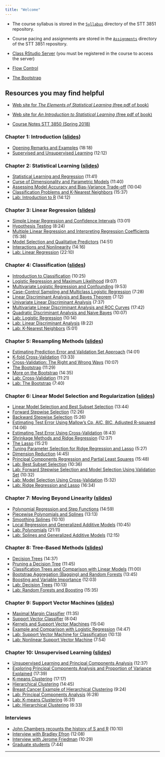 ```yaml
---
title: "Welcome"
---
```



* The course syllabus is stored in the [`Syllabus`](./Syllabus/STT3851Fall2021Syllabus.html) directory of the STT 3851 repository.

* Course pacing and assignments are stored in the [`Assignments`](./Assignments/AssignmentsSTT3851Fall2021.html) directory of the STT 3851 repository.

* [Class RStudio Server](https://mathr.math.appstate.edu) (you must be registered in the course to access the server)

* [Flow Control](./Rmarkdown/FlowControl.html)

* [The Bootstrap](./Rmarkdown/TheBootstrap.html)



## Resources you may find helpful

* [Web site for _The Elements of Statistical Learning_ (free pdf of book)](http://statweb.stanford.edu/~tibs/ElemStatLearn/)

* [Web site for _An Introduction to Statistical Learning_ (free pdf of book)](http://www-bcf.usc.edu/~gareth/ISL/)

* [Course Notes STT 3850 (Spring 2018)](https://alanarnholt.github.io/STT3850/Notes/Parent/Parent.html) 

### Chapter 1: Introduction ([slides](https://courses.edx.org/assets/courseware/v1/af163b1b5874fcb7a86de55dd8205d39/asset-v1:StanfordOnline+STATSX0001+1T2020+type@asset+block/introduction-handout.pdf))

* [Opening Remarks and Examples](https://www.youtube.com/watch?v=5N9V07EIfIg) (18:18)
* [Supervised and Unsupervised Learning](https://www.youtube.com/watch?v=Z0v9QMkA3dA) (12:12)

### Chapter 2: Statistical Learning ([slides](https://courses.edx.org/assets/courseware/v1/389682606dce6fd04aaa833c86e6f577/asset-v1:StanfordOnline+STATSX0001+1T2020+type@asset+block/statistical_learning-handout.pdf))

* [Statistical Learning and Regression](https://www.youtube.com/watch?v=p9n2w236B48) (11:41)
* [Curse of Dimensionality and Parametric Models](https://www.youtube.com/watch?v=HndOzII4jzs) (11:40)
* [Assessing Model Accuracy and Bias-Variance Trade-off](https://www.youtube.com/watch?v=VaN1RUDuioQ) (10:04)
* [Classification Problems and K-Nearest Neighbors](https://www.youtube.com/watch?v=TnVRhLqThR4) (15:37)
* [Lab: Introduction to R](https://www.youtube.com/watch?v=PrIt1t-uCC4) (14:12)

### Chapter 3: Linear Regression ([slides](https://courses.edx.org/assets/courseware/v1/e4f2f4823252ead8c1a68722e3415c28/asset-v1:StanfordOnline+STATSX0001+1T2020+type@asset+block/linear_regression-handout.pdf))

* [Simple Linear Regression and Confidence Intervals](https://www.youtube.com/watch?v=7TgVO_K75EY) (13:01)
* [Hypothesis Testing ](https://www.youtube.com/watch?v=z10DqaVJh3c) (8:24)
* [Multiple Linear Regression and Interpreting Regression Coefficients ](https://www.youtube.com/watch?v=yzQHONabWhs) (15:38)
* [Model Selection and Qualitative Predictors](https://www.youtube.com/watch?v=lo7KnnvyEU0) (14:51)
* [Interactions and Nonlinearity](https://www.youtube.com/watch?v=sK80ZnhiaRI) (14:16)
* [Lab: Linear Regression](https://www.youtube.com/watch?v=W0WILgmAGao) (22:10)

### Chapter 4: Classification ([slides](https://courses.edx.org/assets/courseware/v1/0c7a529a8d32d0449fb5f96d260628ad/asset-v1:StanfordOnline+STATSX0001+1T2020+type@asset+block/classification-handout.pdf))

* [Introduction to Classification](https://www.youtube.com/watch?v=RN_dweQpcpo) (10:25)
* [Logistic Regression and Maximum Likelihood](https://www.youtube.com/watch?v=31Q5FGRnxt4) (9:07)
* [Multivariate Logistic Regression and Confounding](Multivariate Logistic Regression and Confounding) (9:53)
* [Case-Control Sampling and Multiclass Logistic Regression](https://www.youtube.com/watch?v=RIW3H03MNrE) (7:28)
* [Linear Discriminant Analysis and Bayes Theorem](https://www.youtube.com/watch?v=gPOMLCR1oF8) (7:12)
* [Univariate Linear Discriminant Analysis](https://www.youtube.com/watch?v=QG0pVJXT6EU) (7:37)
* [Multivariate Linear Discriminant Analysis and ROC Curves](https://www.youtube.com/watch?v=pZodpSfe9IA) (17:42)
* [Quadratic Discriminant Analysis and Naive Bayes](https://www.youtube.com/watch?v=6FiNGTYAOAA) (10:07)
* [Lab: Logistic Regression](https://www.youtube.com/watch?v=MGertB06qjQ) (10:14)
* [Lab: Linear Discriminant Analysis](https://www.youtube.com/watch?v=2cl7JiPzkBY) (8:22)
* [Lab: K-Nearest Neighbors](https://www.youtube.com/watch?v=OUqMjCfWKiQ) (5:01)

### Chapter 5: Resampling Methods ([slides](https://courses.edx.org/assets/courseware/v1/714c63b497ee6718f12a7fcd24c35866/asset-v1:StanfordOnline+STATSX0001+1T2020+type@asset+block/cv_boot-handout.pdf))

* [Estimating Prediction Error and Validation Set Approach](https://www.youtube.com/watch?v=ngrOYWgJjb4) (14:01)
* [K-fold Cross-Validation](https://www.youtube.com/watch?v=rSGzUy13F_0) (13:33)
* [Cross-Validation: The Right and Wrong Ways](https://www.youtube.com/watch?v=r64tRyHFAJ8) (10:07)
* [The Bootstrap](https://www.youtube.com/watch?v=fBaqG3vpIIg) (11:29)
* [More on the Bootstrap](https://www.youtube.com/watch?v=uX5kPAK0lpo) (14:35)
* [Lab: Cross-Validation](https://www.youtube.com/watch?v=kfl_32v3P_E&t=3s) (11:21)
* [Lab: The Bootstrap](https://www.youtube.com/watch?v=X_UCeAGdAHE) (7:40)

### Chapter 6: Linear Model Selection and Regularization ([slides](https://courses.edx.org/assets/courseware/v1/7eb37b0059a4d1660d163578934a9dcb/asset-v1:StanfordOnline+STATSX0001+1T2020+type@asset+block/model_selection-handout.pdf))

* [Linear Model Selection and Best Subset Selection](https://www.youtube.com/watch?v=XgNub00Uovs) (13:44)
* [Forward Stepwise Selection](https://www.youtube.com/watch?v=3WA-UjeTdQM) (12:26)
* [Backward Stepwise Selection ](https://www.youtube.com/watch?v=JNTe6T26xss) (5:26)
* [Estimating Test Error Using Mallow’s Cp, AIC, BIC, Adjusted R-squared](https://www.youtube.com/watch?v=WWuvcg23O_M) (14:06)
* [Estimating Test Error Using Cross-Validation](https://www.youtube.com/watch?v=f_hkP_We0JY) (8:43)
* [Shrinkage Methods and Ridge Regression](https://www.youtube.com/watch?v=I8bPQ272Pbs) (12:37)
* [The Lasso](https://www.youtube.com/watch?v=FlSQgXv7Dvw) (15:21)
* [Tuning Parameter Selection for Ridge Regression and Lasso](https://www.youtube.com/watch?v=8oEZkHqf_Rk) (5:27)
* [Dimension Reduction](https://www.youtube.com/watch?v=-jgfdSprgnQ) (4:45)
* [Principal Components Regression and Partial Least Squares ](https://www.youtube.com/watch?v=v4lqtr9YZec) (15:48)
* [Lab: Best Subset Selection](https://www.youtube.com/watch?v=MR7rpjN3C6I&t=5s) (10:36)
* [Lab: Forward Stepwise Selection and Model Selection Using Validation Set](https://www.youtube.com/watch?v=2QV3RAOmZ2k) (10:32)
* [Lab: Model Selection Using Cross-Validation](https://www.youtube.com/watch?v=6COMEmQMTLQ) (5:32)
* [Lab: Ridge Regression and Lasso ](https://www.youtube.com/watch?v=ldqJ2sfosqA) (16:34)

### Chapter 7: Moving Beyond Linearity ([slides](https://courses.edx.org/assets/courseware/v1/ca57813d9b515a08f35564427c41b781/asset-v1:StanfordOnline+STATSX0001+1T2020+type@asset+block/nonlinear-handout.pdf))

* [Polynomial Regression and Step Functions ](https://www.youtube.com/watch?v=ItEnKfxKreo) (14:59)
* [Piecewise Polynomials and Splines](https://www.youtube.com/watch?v=s86bsq_EgzU) (13:13)
* [Smoothing Splines](https://www.youtube.com/watch?v=UDDXkffB-aE) (10:10)
* [Local Regression and Generalized Additive Models](https://www.youtube.com/watch?v=h-ExScLnj24) (10:45)
* [Lab: Polynomials](https://www.youtube.com/watch?v=u-rVXhsFyxo) (21:11)
* [Lab: Splines and Generalized Additive Models](https://www.youtube.com/watch?v=Str26mJDDXI) (12:15)

### Chapter 8:  Tree-Based Methods ([slides](https://courses.edx.org/assets/courseware/v1/62c570de505d28b78e8e4ea932daddf2/asset-v1:StanfordOnline+STATSX0001+1T2020+type@asset+block/trees-handout.pdf))

* [Decision Trees](https://www.youtube.com/watch?v=XvdLKUOldkE) (14:37)
* [Pruning a Decision Tree](https://www.youtube.com/watch?v=U9ypJ7UFL3I) (11:45)
* [Classification Trees and Comparison with Linear Models](https://www.youtube.com/watch?v=8foe-MKLgtU) (11:00)
* [Bootstrap Aggregation (Bagging) and Random Forests](https://www.youtube.com/watch?v=omSN-shKM1Y) (13:45)
* [Boosting and Variable Importance](https://www.youtube.com/watch?v=RSWg_islt9c) (12:03)
* [Lab: Decision Trees](https://www.youtube.com/watch?v=YPz2J5lHeVM) (10:13)
* [Lab: Random Forests and Boosting ](https://www.youtube.com/watch?v=MpDEU96Ss8E) (15:35)

### Chapter 9: Support Vector Machines ([slides](https://courses.edx.org/assets/courseware/v1/65d76a3a40298590d15ab2a875e218e2/asset-v1:StanfordOnline+STATSX0001+1T2020+type@asset+block/svm-handout.pdf))

* [Maximal Margin Classifier](https://www.youtube.com/watch?v=m59UOo5jAFU) (11:35)
* [Support Vector Classifier](https://www.youtube.com/watch?v=_TR28WOymkE) (8:04)
* [Kernels and Support Vector Machines](https://www.youtube.com/watch?v=ooYwHNvH-YU) (15:04)
* [Example and Comparison with Logistic Regression](https://www.youtube.com/watch?v=6EFgNdwpB7s) (14:47)
* [Lab: Support Vector Machine for Classification](https://www.youtube.com/watch?v=4KoL9vUI7xs) (10:13)
* [Lab: Nonlinear Support Vector Machine](https://www.youtube.com/watch?v=327P9vMz19Y) (7:54)

### Chapter 10: Unsupervised Learning ([slides](https://courses.edx.org/assets/courseware/v1/fd6af987d74d7a6bbc81668ac47ccda6/asset-v1:StanfordOnline+STATSX0001+1T2020+type@asset+block/unsupervised-handout.pdf))

* [Unsupervised Learning and Principal Components Analysis ](https://www.youtube.com/watch?v=WIMgMBYqhKE) (12:37)
* [Exploring Principal Components Analysis and Proportion of Variance Explained](https://www.youtube.com/watch?v=zMfomUERNww) (17:39)
* [K-means Clustering](https://www.youtube.com/watch?v=6psm_Y5QREU) (17:17)
* [Hierarchical Clustering](https://www.youtube.com/watch?v=7r3jfKKXhjY) (14:45)
* [Breast Cancer Example of Hierarchical Clustering](https://www.youtube.com/watch?v=59TkGcuh5FA) (9:24)
* [Lab: Principal Components Analysis](https://www.youtube.com/watch?v=pOUE0_3aPX8) (6:28)
* [Lab: K-means Clustering](https://www.youtube.com/watch?v=Zp4FJApjOY0) (6:31)
* [Lab: Hierarchical Clustering](https://www.youtube.com/watch?v=-yxzBiesg48 ) (6:33)

### Interviews

* [John Chambers recounts the history of S and R](http://blog.revolutionanalytics.com/2014/01/john-chambers-recounts-the-history-of-s-and-r.html) (10:10)
* [Interview with Bradley Efron](https://www.youtube.com/watch?v=6l9V1sINzhE) (12:08)
* [Interview with Jerome Friedman](https://www.youtube.com/watch?v=79tR7BvYE6w) (10:29)
* [Graduate students](https://www.youtube.com/watch?v=MEMGOlJxxz0) (7:44)

* * *